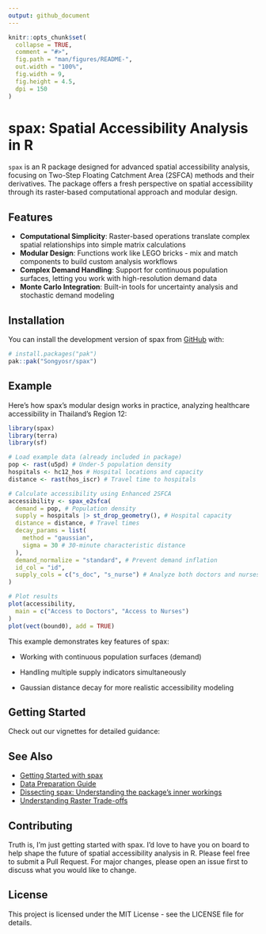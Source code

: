 ```yaml
---
output: github_document
---
```


<!-- README.md is generated from README.Rmd. Please edit that file -->

```r
knitr::opts_chunk$set(
  collapse = TRUE,
  comment = "#>",
  fig.path = "man/figures/README-",
  out.width = "100%",
  fig.width = 9,
  fig.height = 4.5,
  dpi = 150
)
```

# spax: Spatial Accessibility Analysis in R

<!-- badges: start -->

<!-- badges: end -->

`spax` is an R package designed for advanced spatial accessibility analysis, focusing on Two-Step Floating Catchment Area (2SFCA) methods and their derivatives. The package offers a fresh perspective on spatial accessibility through its raster-based computational approach and modular design.

## Features

-   **Computational Simplicity**: Raster-based operations translate complex spatial relationships into simple matrix calculations
-   **Modular Design**: Functions work like LEGO bricks - mix and match components to build custom analysis workflows
-   **Complex Demand Handling**: Support for continuous population surfaces, letting you work with high-resolution demand data
-   **Monte Carlo Integration**: Built-in tools for uncertainty analysis and stochastic demand modeling

## Installation

You can install the development version of spax from [GitHub](https://github.com/) with:

``` r
# install.packages("pak")
pak::pak("Songyosr/spax")
```

## Example

Here's how spax's modular design works in practice, analyzing healthcare accessibility in Thailand's Region 12:

```r
library(spax)
library(terra)
library(sf)

# Load example data (already included in package)
pop <- rast(u5pd) # Under-5 population density
hospitals <- hc12_hos # Hospital locations and capacity
distance <- rast(hos_iscr) # Travel time to hospitals

# Calculate accessibility using Enhanced 2SFCA
accessibility <- spax_e2sfca(
  demand = pop, # Population density
  supply = hospitals |> st_drop_geometry(), # Hospital capacity
  distance = distance, # Travel times
  decay_params = list(
    method = "gaussian",
    sigma = 30 # 30-minute characteristic distance
  ),
  demand_normalize = "standard", # Prevent demand inflation
  id_col = "id",
  supply_cols = c("s_doc", "s_nurse") # Analyze both doctors and nurses
)

# Plot results
plot(accessibility,
  main = c("Access to Doctors", "Access to Nurses")
)
plot(vect(bound0), add = TRUE)
```

This example demonstrates key features of spax:

-   Working with continuous population surfaces (demand)

-   Handling multiple supply indicators simultaneously

-   Gaussian distance decay for more realistic accessibility modeling

## Getting Started

Check out our vignettes for detailed guidance:

## See Also

- [Getting Started with spax](https://songyosr.github.io/spax/articles/spax-101-intro.html)
- [Data Preparation Guide](https://songyosr.github.io/spax/articles/spax-102-data-prep.html)
- [Dissecting spax: Understanding the package's inner workings](https://songyosr.github.io/spax/articles/spax-103-dissection.html)
- [Understanding Raster Trade-offs](https://songyosr.github.io/spax/articles/spax-104-raster-tradeoff.html)

## Contributing

Truth is, I'm just getting started with spax. I'd love to have you on board to help shape the future of spatial accessibility analysis in R. Please feel free to submit a Pull Request. For major changes, please open an issue first to discuss what you would like to change.

## License

This project is licensed under the MIT License - see the LICENSE file for details.
